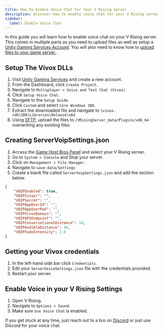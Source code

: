 ```yaml
---
title: How To Enable Voice Chat For Your V Rising Server
description: Discover how to enable voice chat for your V Rising server in our easy to follow guide.
sidebar:
  label: Enable Voice Chat
---
```


In this guide you will learn how to enable voice chat on your V Rising server. This comes in multiple parts as you need to upload files as well as setup a [Unity Gaming Services Account](https://dashboard.unity3d.com/gaming/login). You will also need to know how to [upload files to your game server.](/getting-started/uploading-files/).

## Setup The Vivox DLLs

1. Visit [Unity Gaming Services](https://dashboard.unity3d.com/gaming/login) and create a new account. 
2. From the Dashboard, click `Create Project`.
3. Navigate to `Multiplayer > Voice and Text Chat (Vivox)`.
4. Click `Setup Voice Chat`.
5. Navigate to the `Setup Guide`. 
6. Click `Custom` and select `Core Windows SDK`.
7. Extract the downloaded file and navigate to `\vivox-sdk\SDK\Libraries\Release\x64`
8. Using [SFTP](/getting-started/uploading-files/), upload the files to `/VRisingServer_data/Plugins/x86_64` overwriting any existing files.

## Creating ServerVoipSettings.json

1. Access the [Game Host Bros Panel](https://panel.gamehostbros.com/) and select your V Rising server.
2. Go to `System > Console` and Stop your server.
3. Click on `Management > File Manager.`
4. Navigate to `save-data/Settings`
5. Create a blank file called `ServerVoipSettings.json` and add the section below.

```json
{
    "VOIPEnabled": true,
    "VOIPIssuer": "",
    "VOIPSecret": "",
    "VOIPAppUserId": "",
    "VOIPAppUserPwd": "",
    "VOIPVivoxDomain": "",
    "VOIPAPIEndpoint": "",
    "VOIPConversationalDistance": 14,
    "VOIPAudibleDistance": 40,
    "VOIPFadeIntensity": 2.0
}
```

## Getting your Vivox credentials

1. In the left-hand side bar click `Credentials`.
2. Edit your `ServerVoiceSettings.json` file with the credentials provided.
3. Restart your server.

## Enable Voice in your V Rising Settings

1. Open V Rising.
2. Navigate to `Options > Sound`.
3. Make sure `Use Voice Chat` is enabled.

If you get stuck at any time, just reach out to a bro on [Discord](https://discord.gg/FN4XgbAwzr) or just use Discord for your voice chat.
